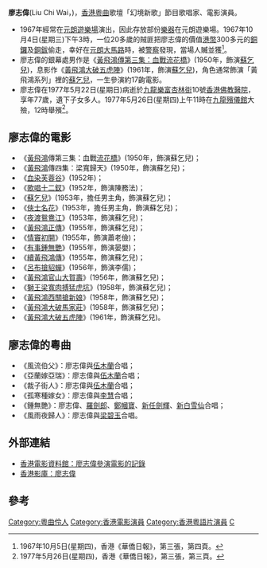 '''廖志偉'''(Liu Chi Wai，{{bd|1900年||1977年|5月22日}})，[[香港|香港]][[粵曲|粵曲]]歌壇「幻境新歌」節目歌唱家、電影演員。

*1967年經常在[[元朗遊樂場|元朗遊樂場]]演出，因此存放部份[[樂器|樂器]]在元朗遊樂場。1967年10月4日(星期三)下午3時，一位20多歲的賊匪把廖志偉的價值[[港幣|港幣]]300多元的[[鑼_(東亞)|銅鑼]]及[[銅鈸|銅鈸]]偷走，幸好在[[元朗大馬路|元朗大馬路]]時，被[[警察|警察]]發現，當場人贓並獲<ref>1967年10月5日(星期四)，香港《華僑日報》，第三張，第四頁。</ref>。
* 廖志偉的銀幕處男作是《[[黃飛鴻傳第三集：血戰流花橋|黃飛鴻傳第三集：血戰流花橋]]》(1950年，飾演[[蘇乞兒|蘇乞兒]])，息影作《[[黃飛鴻大破五虎陣|黃飛鴻大破五虎陣]]》(1961年，飾演[[蘇乞兒|蘇乞兒]])，角色通常飾演「黃飛鴻系列」裡的[[蘇乞兒|蘇乞兒]]，一生參演約17齣電影。
*廖志偉在1977年5月22日(星期日)病逝於[[九龍|九龍]][[樂富|樂富]][[杏林街|杏林街]]10號[[香港佛教醫院|香港佛教醫院]]，享年77歲，遺下子女多人。1977年5月26日(星期四)上午11時在[[九龍殯儀館|九龍殯儀館]]大殮，12時舉殯<ref>1977年5月26日(星期四)，香港《華僑日報》，第三張，第三頁。</ref>。

== 廖志偉的電影 ==
*《[[黃飛鴻|黃飛鴻]]傳第三集：血戰[[流花橋|流花橋]]》(1950年，飾演蘇乞兒)；
*《[[黃飛鴻|黃飛鴻]]傳四集：梁寬歸天》(1950年，飾演蘇乞兒)；
*《[[血染芙蓉谷|血染芙蓉谷]]》(1952年)；
*《[[歌唱十二釵|歌唱十二釵]]》(1952年，飾演陳務法)；
*《[[蘇乞兒|蘇乞兒]]》(1953年，擔任男主角，飾演蘇乞兒)；
*《[[俠士名花|俠士名花]]》(1953年，擔任男主角，飾演蘇乞兒)；
*《[[夜渡鴛鴦江|夜渡鴛鴦江]]》(1953年，飾演蘇乞兒)；
*《[[黃飛鴻正傳|黃飛鴻正傳]]》(1955年，飾演蘇乞兒)；
*《[[情竇初開|情竇初開]]》(1955年，飾演蕭老儉)；
*《[[有事鍾無艷|有事鍾無艷]]》(1955年，飾演晏嬰)；
*《[[續黃飛鴻傳|續黃飛鴻傳]]》(1955年，飾演蘇乞兒)；
*《[[呂布搶貂蟬|呂布搶貂蟬]]》(1956年，飾演李儒)；
*《[[黃飛鴻官山大賀壽|黃飛鴻官山大賀壽]]》(1956年，飾演蘇乞兒)；
*《[[獅王梁寬肉搏猛虎坑|獅王梁寬肉搏猛虎坑]]》(1958年，飾演蘇乞兒)；
*《[[黃飛鴻西關搶新娘|黃飛鴻西關搶新娘]]》(1958年，飾演蘇乞兒)；
*《[[黃飛鴻大破馬家莊|黃飛鴻大破馬家莊]]》(1958年，飾演蘇乞兒)；
*《[[黃飛鴻大破五虎陣|黃飛鴻大破五虎陣]]》(1961年，飾演蘇乞兒)。

== 廖志偉的粵曲 ==
*《風流伯父》：廖志偉與[[伍木蘭|伍木蘭]]合唱；
*《亞蘭嫁亞瑞》：廖志偉與[[伍木蘭|伍木蘭]]合唱；
*《裁子街人》：廖志偉與[[伍木蘭|伍木蘭]]合唱；
*《孤寒種嫁女》：廖志偉與[[李慧|李慧]]合唱；
*《鍾無艷》：廖志偉、[[羅劍郎|羅劍郎]]、[[鄭幗寶|鄭幗寶]]、[[新任劍輝|新任劍輝]]、[[新白雪仙|新白雪仙]]合唱；
*《風雨夜歸人》：廖志偉與[[梁碧玉|梁碧玉]]合唱。

== 外部連結 ==
* [http://ipac.hkfa.lcsd.gov.hk/ipac20/ipac.jsp?session=1255N26570K62.31208&profile=hkfa&uri=link=3100036@!2251@!3100024@!3100036&aspect=basic_search&menu=search&ri=1&source=192.168.110.61@!horizon&term=%E5%BB%96%E5%BF%97%E5%81%89%2C&index=NAMEBRP 香港電影資料館：廖志偉參演電影的記錄]{{Dead link|date=2018年6月 |bot=InternetArchiveBot |fix-attempted=no }}
* [http://hkmdb.com/db/people/view.mhtml?id=2113&display_set=big5 香港影庫：廖志偉] {{Wayback|url=http://hkmdb.com/db/people/view.mhtml?id=2113&display_set=big5 |date=20210301134646 }}

== 參考 ==
<div class="references-small">
<references />
</div>

[[Category:粵曲伶人|Category:粵曲伶人]]
[[Category:香港電影演員|Category:香港電影演員]]
[[Category:香港粵語片演員|Category:香港粵語片演員]]
[[Category:廖姓|C]]